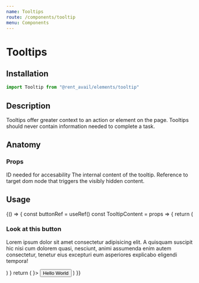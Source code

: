 ```yaml
---
name: Tooltips
route: /components/tooltip
menu: Components
---
```



# Tooltips

<Status status="beta" />

## Installation

```js
import Tooltip from "@rent_avail/elements/tooltip"
```

## Description

Tooltips offer greater context to an action or element on the page. Tooltips should never contain information needed to complete a task.

## Anatomy

### Props

<Prop name="id" type="string">
  ID needed for accesability
</Prop>
<Prop name="content" type="element">
  The internal content of the tooltip.
</Prop>
<Prop name="targetRef" type="ref">
  Reference to target dom node that triggers the visibly hidden content.
</Prop>

## Usage

<Playground>
  {() => {
    const buttonRef = useRef()
    const TooltipContent = props => {
      return (
        <div>
          <h3>Look at this button</h3>
          <p>
            Lorem ipsum dolor sit amet consectetur adipisicing elit. A quisquam suscipit
            hic nisi cum dolorem quasi, nesciunt, animi assumenda enim autem consectetur,
            tenetur eius excepturi eum asperiores explicabo eligendi tempora!
          </p>
        </div>
      )
    }
    return (
      <Tooltip targetRef={buttonRef} id="button-target" content={<TooltipContent/>}>
        <Button ref={buttonRef}>Hello World</Button>
      </Tooltip>
    )
  }}
</Playground>
